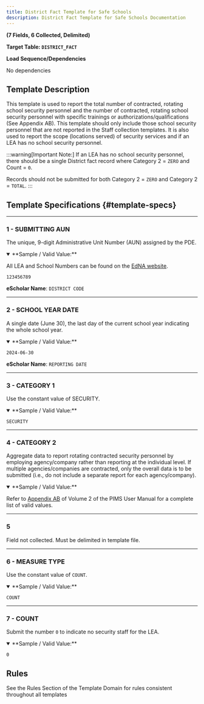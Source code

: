 ```yaml
---
title: District Fact Template for Safe Schools
description: District Fact Template for Safe Schools Documentation
---
```


**(7 Fields, 6 Collected, Delimited)**

**Target Table: `DISTRICT_FACT`**

**Load Sequence/Dependencies**

No dependencies

## Template Description

This template is used to report the total number of contracted, rotating school security personnel and the number of contracted, rotating school security personnel with specific trainings or authorizations/qualifications (See Appendix AB). This template should only include those school security personnel that are not reported in the Staff collection templates. It is also used to report the scope (locations served) of security services and if an LEA has no school security personnel.

:::warning[Important Note:]
If an LEA has no school security personnel, there should be a single District fact record where Category 2 = `ZERO` and Count = `0`. 

Records should not be submitted for both Category 2 = `ZERO` and Category 2 = `TOTAL`.
:::

## Template Specifications {#template-specs}

---
### 1 - SUBMITTING AUN
<p><Badge color="required" /> <Badge color="key" /> <Badge length={9} /></p>

The unique, 9-digit Administrative Unit Number (AUN) assigned by the PDE.

<details open>
<summary>**Sample / Valid Value:**</summary>

All LEA and School Numbers can be found on the [EdNA website](http://www.edna.pa.gov/Screens/wfHome.aspx).

`123456789`
</details>

**eScholar Name**: `DISTRICT CODE`

---
### 2 - SCHOOL YEAR DATE
<p><Badge color="required" /> <Badge color="key" /> <Badge length={10} /></p>

A single date (June 30), the last day of the current school year indicating the whole school year.

<details open>
<summary>**Sample / Valid Value:**</summary>

`2024-06-30`
</details>

**eScholar Name**: `REPORTING DATE`

---
### 3 - CATEGORY 1
<p><Badge color="required" /> <Badge color="key" /> <Badge length={8} /></p>

Use the constant value of SECURITY.

<details open>
<summary>**Sample / Valid Value:**</summary>

`SECURITY`
</details>

---
### 4 - CATEGORY 2
<p><Badge color="required" /> <Badge color="key" /> <Badge length={8} /></p>

Aggregate data to report rotating contracted security personnel by employing agency/company rather than reporting at the individual level.  If multiple agencies/companies are contracted, only the overall data is to be submitted (i.e., do not include a separate report for each agency/company).

<details open>
<summary>**Sample / Valid Value:**</summary>

Refer to [Appendix AB](docs/appendix/appendix-AB.mdx) of Volume 2 of the PIMS User Manual for a complete list of valid values.
</details>

---
### 5
Field not collected. Must be delimited in template file.

---
### 6 - MEASURE TYPE
<p><Badge color="required" /> <Badge color="key" /> <Badge length={5} /></p>

Use the constant value of `COUNT`.

<details open>
<summary>**Sample / Valid Value:**</summary>

`COUNT`
</details>

---
### 7 - COUNT
<p><Badge color="required" /> <Badge color="updateable" /> <Badge length={7} /></p>

Submit the number `0` to indicate no security staff for the LEA.

<details open>
<summary>**Sample / Valid Value:**</summary>

`0`
</details>

## Rules

See the Rules Section of the Template Domain for rules consistent throughout all templates